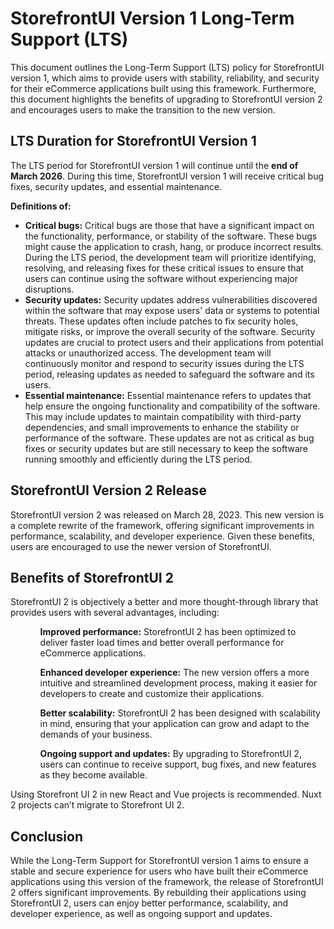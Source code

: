 
<Meta title="StorefrontUI LTS policy" />

<style>{`
  ol {
    display: list-item;
  }
`}</style>

# StorefrontUI Version 1 Long-Term Support (LTS)
<p>This document outlines the Long-Term Support (LTS) policy for StorefrontUI version 1, which aims to provide users with stability, reliability, and security for their eCommerce applications built using this framework. Furthermore, this document highlights the benefits of upgrading to StorefrontUI version 2 and encourages users to make the transition to the new version.</p>

## LTS Duration for StorefrontUI Version 1
<p>The LTS period for StorefrontUI version 1 will continue until the <strong>end of March 2026</strong>. During this time, StorefrontUI version 1 will receive critical bug fixes, security updates, and essential maintenance.</p>
<p><strong>Definitions of:</strong></p>
<ul>
    <li><strong>Critical bugs:</strong>  Critical bugs are those that have a significant impact on the functionality, performance, or stability of the software. These bugs might cause the application to crash, hang, or produce incorrect results. During the LTS period, the development team will prioritize identifying, resolving, and releasing fixes for these critical issues to ensure that users can continue using the software without experiencing major disruptions.</li>
    <li><strong>Security updates:</strong> Security updates address vulnerabilities discovered within the software that may expose users' data or systems to potential threats. These updates often include patches to fix security holes, mitigate risks, or improve the overall security of the software. Security updates are crucial to protect users and their applications from potential attacks or unauthorized access. The development team will continuously monitor and respond to security issues during the LTS period, releasing updates as needed to safeguard the software and its users.</li>
    <li><strong>Essential maintenance:</strong> Essential maintenance refers to updates that help ensure the ongoing functionality and compatibility of the software. This may include updates to maintain compatibility with third-party dependencies, and small improvements to enhance the stability or performance of the software. These updates are not as critical as bug fixes or security updates but are still necessary to keep the software running smoothly and efficiently during the LTS period.</li>
</ul>

## StorefrontUI Version 2 Release
<p>StorefrontUI version 2 was released on March 28, 2023. This new version is a complete rewrite of the framework, offering significant improvements in performance, scalability, and developer experience. Given these benefits, users are encouraged to use the newer version of StorefrontUI.</p>

## Benefits of StorefrontUI 2
<p>StorefrontUI 2 is objectively a better and more thought-through library that provides users with several advantages, including:</p>
<ul>
    <ol><strong>Improved performance:</strong> StorefrontUI 2 has been optimized to deliver faster load times and better overall performance for eCommerce applications.</ol>
    <ol><strong>Enhanced developer experience:</strong> The new version offers a more intuitive and streamlined development process, making it easier for developers to create and customize their applications.</ol>
    <ol><strong>Better scalability:</strong> StorefrontUI 2 has been designed with scalability in mind, ensuring that your application can grow and adapt to the demands of your business.</ol>
    <ol><strong>Ongoing support and updates:</strong> By upgrading to StorefrontUI 2, users can continue to receive support, bug fixes, and new features as they become available.</ol>
</ul>
<p>Using Storefront UI 2 in new React and Vue projects is recommended. Nuxt 2 projects can’t migrate to Storefront UI 2.</p>

## Conclusion
<p>While the Long-Term Support for StorefrontUI version 1 aims to ensure a stable and secure experience for users who have built their eCommerce applications using this version of the framework, the release of StorefrontUI 2 offers significant improvements. By rebuilding their applications using StorefrontUI 2, users can enjoy better performance, scalability, and developer experience, as well as ongoing support and updates.</p>





